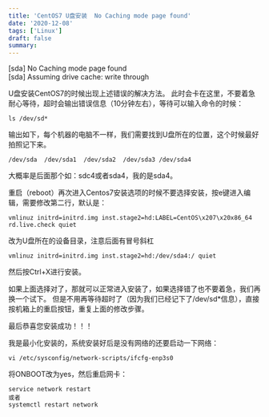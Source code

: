 ```yaml
---
title: 'CentOS7 U盘安装  No Caching mode page found'
date: '2020-12-08'
tags: ['Linux']
draft: false
summary: 
---
```


[sda] No Caching mode page found  
[sda] Assuming drive cache: write through

U盘安装CentOS7的时候出现上述错误的解决方法。
此时会卡在这里，不要着急耐心等待，超时会输出错误信息（10分钟左右），等待可以输入命令的时候：
```
ls /dev/sd*
```
输出如下，每个机器的电脑不一样，我们需要找到U盘所在的位置，这个时候最好拍照记下来。
```
/dev/sda  /dev/sda1  /dev/sda2  /dev/sda3 /dev/sda4
```
大概率是后面那个如：sdc4或者sda4，我的是sda4。

重启（reboot）再次进入Centos7安装选项的时候不要选择安装，按e键进入编辑，需要修改第二行，默认是：
```
vmlinuz initrd=initrd.img inst.stage2=hd:LABEL=CentOS\x207\x20x86_64 rd.live.check quiet
```
改为U盘所在的设备目录，注意后面有冒号斜杠
```
vmlinuz initrd=initrd.img inst.stage2=hd:/dev/sda4:/ quiet
```
然后按Ctrl+X进行安装。

如果上面选择对了，那就可以正常进入安装了，如果选择错了也不要着急，我们再换一个试下。
但是不用再等待超时了（因为我们已经记下了/dev/sd*信息），直接按机箱上的重启按钮，重复上面的修改步骤。

最后恭喜您安装成功！！！

我是最小化安装的，系统安装好后是没有网络的还要启动一下网络：
```
vi /etc/sysconfig/network-scripts/ifcfg-enp3s0
```
将ONBOOT改为yes，然后重启网卡：
```
service network restart
或者
systemctl restart network
```